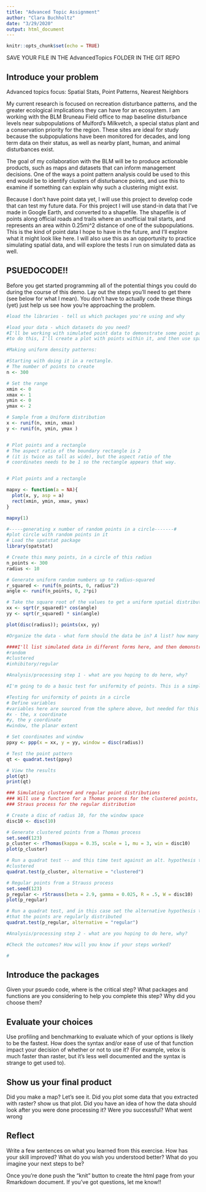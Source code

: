 ```yaml
---
title: "Advanced Topic Assignment"
author: "Clara Buchholtz"
date: "3/29/2020"
output: html_document
---
```


```r
knitr::opts_chunk$set(echo = TRUE)
```


SAVE YOUR FILE IN THE AdvancedTopics FOLDER IN THE GIT REPO

## Introduce your problem

Advanced topics focus: Spatial Stats, Point Patterns, Nearest Neighbors

My current research is focused on recreation disturbance patterns, and the greater ecological implications they can have for an ecosystem. I am working with the BLM Bruneau Field office to map baseline disturbance levels near subpopulations of Mulford's Milkvetch, a special status plant and a conservation priority for the region. These sites are ideal for study because the subpopulations have been monitored for decades, and long term data on their status, as well as nearby plant, human, and animal disturbances exist.  

The goal of my collaboration with the BLM will be to produce actionable products, such as maps and datasets that can inform management decisions. One of the ways a point pattern analysis could be used to this end would be to identify clusters of disturbance points, and use this to examine if something can explain why such a clustering might exist. 

Because I don't have point data yet, I will use this project to develop code that can test my future data. For this project I will use stand-in data that I've made in Google Earth, and converted to a shapefile. The shapefile is of points along official roads and trails where an unofficial trail starts, and represents an area within 0.25mi^2 distance of one of the subpopulations. This is the kind of point data I hope to have in the future, and I'll explore what it might look like here. I will also use this as an opportunity to practice simulating spatial data, and will explore the tests I run on simulated data as well. 


## PSUEDOCODE!!
Before you get started programming all of the potential things you could do during the course of this demo. Lay out the steps you'll need to get there (see below for what I mean). You don't have to actually code these things (yet) just help us see how you're approaching the problem.
```r
#load the libraries - tell us which packages you're using and why

#load your data - which datasets do you need?
#I'll be working with simulated point data to demonstrate some point pattern analyses. In order
#to do this, I'll create a plot with points within it, and then use spatial tests to investigate point patterns. Finally, I'll bring in real data and use the tests on the real data as well. 

#Making uniform density patterns:

#Starting with doing it in a rectangle.
# The number of points to create
n <- 300

# Set the range
xmin <- 0
xmax <- 1
ymin <- 0
ymax <- 2

# Sample from a Uniform distribution
x <- runif(n, xmin, xmax)
y <- runif(n, ymin, ymax )


# Plot points and a rectangle
# The aspect ratio of the boundary rectangle is 2 
# (it is twice as tall as wide), but the aspect ratio of the
# coordinates needs to be 1 so the rectangle appears that way.


# Plot points and a rectangle

mapxy <- function(a = NA){
  plot(x, y, asp = a)
  rect(xmin, ymin, xmax, ymax)
}

mapxy(1)

#-----generating x number of random points in a circle-------#
#plot circle with random points in it
# Load the spatstat package
library(spatstat)

# Create this many points, in a circle of this radius
n_points <- 300
radius <- 10

# Generate uniform random numbers up to radius-squared
r_squared <- runif(n_points, 0, radius^2)
angle <- runif(n_points, 0, 2*pi)

# Take the square root of the values to get a uniform spatial distribution
xx <- sqrt(r_squared)* cos(angle)
yy <- sqrt(r_squared) * sin(angle)

plot(disc(radius)); points(xx, yy)

#Organize the data - what form should the data be in? A list? how many elements, a data frame? how many rows and columns?

####I'll list simulated data in different forms here, and then demonstrate a test :
#random 
#clustered 
#inhibitory/regular

#Analysis/processing step 1 - what are you hoping to do here, why? 

#I'm going to do a basic test for uniformity of points. This is a simple point pattern analysis to try, and a good thing to screen point data for. 

#Testing for uniformity of points in a circle
# Define variables
#variables here are sourced from the sphere above, but needed for this analysis are:
#x - the, x coordinate
#y, the y coordinate
#window, the planar extent

# Set coordinates and window
ppxy <- ppp(x = xx, y = yy, window = disc(radius))

# Test the point pattern
qt <- quadrat.test(ppxy)

# View the results
plot(qt)
print(qt)

### Simulating clustered and regular point distributions
### Will use a function for a Thomas process for the clustered points, and a function for a 
### Straus process for the regular distribution

# Create a disc of radius 10, for the window space
disc10 <- disc(10)

# Generate clustered points from a Thomas process
set.seed(123)
p_cluster <- rThomas(kappa = 0.35, scale = 1, mu = 3, win = disc10)
plot(p_cluster)

# Run a quadrat test -- and this time test against an alt. hypothesis that the points are
#clustered
quadrat.test(p_cluster, alternative = "clustered")

# Regular points from a Strauss process
set.seed(123)
p_regular <- rStrauss(beta = 2.9, gamma = 0.025, R = .5, W = disc10)
plot(p_regular)

# Run a quadrat test, and in this case set the alternative hypothesis to specifically be 
#that the points are regularly distributed
quadrat.test(p_regular, alternative = "regular")

#Analysis/processing step 2 - what are you hoping to do here, why? 

#Check the outcomes? How will you know if your steps worked?

# 
```

## Introduce the packages
Given your psuedo code, where is the critical step? What packages and functions are you considering to help you complete this step? Why did you choose them? 

## Evaluate your choices
Use profiling and benchmarking to evaluate which of your options is likely to be the fastest. How does the syntax and/or ease of use of that function impact your decision of whether or not to use it? (For example, velox is much faster than raster, but it's less well documented and the syntax is strange to get used to).

## Show us your final product
Did you make a map? Let's see it. Did you plot some data that you extracted with raster? show us that plot. Did you have an idea of how the data should look after you were done processing it? Were you successful? What went wrong

## Reflect
Write a few sentences on what you learned from this exercise. How has your skill improved? What do you wish you understood better? What do you imagine your next steps to be?

Once you're done push the "knit" button to create the html page from your Rmarkdown document. If you've got questions, let me know!!